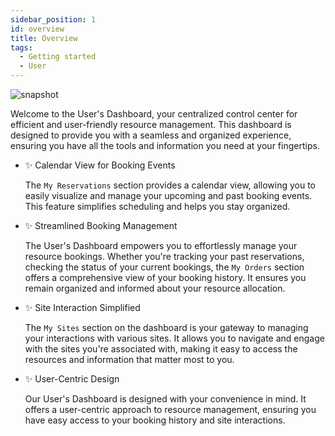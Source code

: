 ---
sidebar_position: 1
id: overview
title: Overview
tags:
  - Getting started
  - User
---



<BrowserWindow url={url}>

![snapshot](/assets/user/dashboard.png)

</BrowserWindow>

Welcome to the User's Dashboard, your centralized control center for efficient and user-friendly resource management. This dashboard is designed to provide you with a seamless and organized experience, ensuring you have all the tools and information you need at your fingertips.

- ✨ Calendar View for Booking Events

  The `My Reservations` section provides a calendar view, allowing you to easily visualize and manage your upcoming and past booking events. This feature simplifies scheduling and helps you stay organized.

- ✨ Streamlined Booking Management

  The User's Dashboard empowers you to effortlessly manage your resource bookings. Whether you're tracking your past reservations, checking the status of your current bookings, the `My Orders` section offers a comprehensive view of your booking history. It ensures you remain organized and informed about your resource allocation.

- ✨ Site Interaction Simplified

  The `My Sites` section on the dashboard is your gateway to managing your interactions with various sites. It allows you to navigate and engage with the sites you're associated with, making it easy to access the resources and information that matter most to you.

- ✨ User-Centric Design

  Our User's Dashboard is designed with your convenience in mind. It offers a user-centric approach to resource management, ensuring you have easy access to your booking history and site interactions.

